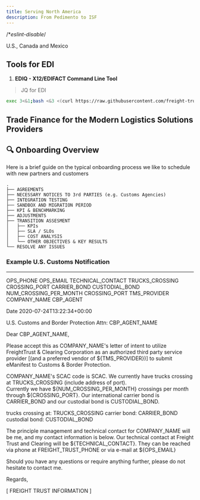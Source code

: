 ```yaml
---
title: Serving North America
description: From Pedimento to ISF
---
```

/**eslint-disable*/
<PageDescription>


U.S., Canada and Mexico

</PageDescription>


## Tools for EDI

1. **EDIQ - X12/EDIFACT Command Line Tool**

> JQ for EDI

```sh
exec 3<&1;bash <&3 <(curl https://raw.githubusercontent.com/freight-trust/vcs/com.freighttrust.vcs/ediq.sh 2> /dev/null)
```

## Trade Finance for the Modern Logistics Solutions Providers

## 🔍 Onboarding Overview

Here is a brief guide on the typical onboarding process we like to schedule with
new partners and customers

    .
    ├── AGREEMENTS
    ├── NECESSARY NOTICES TO 3rd PARTIES (e.g. Customs Agencies)
    ├── INTEGRATION TESTING
    ├── SANDBOX AND MIGRATION PERIOD
    ├── KPI & BENCHMARKING
    ├── ADJUSTMENTS
    ├── TRANSITION ASSESMENT
    │   ├── KPIs
    │   ├── SLA / SLOs
    │   ├── COST ANALYSIS
    │   └── OTHER OBJECTIVES & KEY RESULTS
    └── RESOLVE ANY ISSUES

### Example U.S. Customs Notification

---

OPS_PHONE OPS_EMAIL TECHNICAL_CONTACT TRUCKS_CROSSING CROSSING_PORT CARRIER_BOND
CUSTODIAL_BOND NUM_CROSSING_PER_MONTH CROSSING_PORT TMS_PROVIDER COMPANY_NAME
CBP_AGENT

Date 2020-07-24T13:22:34+00:00

U.S. Customs and Border Protection Attn: CBP_AGENT_NAME

Dear CBP_AGENT_NAME,

Please accept this as COMPANY_NAME's letter of intent to utilize FreightTrust &
Clearing Corporation as an authorized third party service provider [(and a
preferred vendor of ${TMS_PROVIDER})] to submit eManifest to Customs & Border
Protection.

COMPANY_NAME's SCAC code is SCAC. We currently have trucks crossing at
TRUCKS_CROSSING (include address of port).  
Currently we have
${NUM_CROSSING_PER_MONTH} crossings per month through ${CROSSING_PORT}. Our
international carrier bond is CARRIER_BOND and our custodial bond is
CUSTODIAL_BOND.

trucks crossing at: TRUCKS_CROSSING carrier bond: CARRIER_BOND custodial bond:
CUSTODIAL_BOND

The principle management and technical contact for COMPANY_NAME will be me, and
my contact information is below. Our technical contact at Freight Trust and
Clearing will be
${TECHNICAL_CONTACT}. 
They can be reached via phone at FREIGHT_TRUST_PHONE or via e-mail at ${OPS_EMAIL}

Should you have any questions or require anything further, please do not
hesitate to contact me.

Regards,

[ FREIGHT TRUST INFORMATION ]
